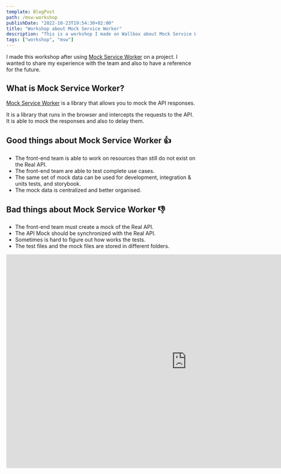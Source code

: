 ```yaml
---
template: BlogPost
path: /msw-workshop
publishDate: "2022-10-23T19:54:30+02:00"
title: "Workshop about Mock Service Worker"
description: "This is a workshop I made on Wallbox about Mock Service Worker."
tags: ["workshop", "msw"]
---
```


I made this workshop after using [Mock Service Worker](https://mswjs.io/) on a project.
I wanted to share my experience with the team and also to have a reference for the future.

## What is Mock Service Worker?

[Mock Service Worker](https://mswjs.io/) is a library that allows you to mock the API responses.

It is a library that runs in the browser and intercepts the requests to the API. It is able to mock the responses and also to delay them.

## Good things about Mock Service Worker 👍

- The front-end team is able to work on resources than still do not exist on the Real API.
- The front-end team are able to test complete use cases.
- The same set of mock data can be used for development, integration & units tests, and storybook.
- The mock data is centralized and better organised.

## Bad things about Mock Service Worker 👎

- The front-end team must create a mock of the Real API.
- The API Mock should be synchronized with the Real API.
- Sometimes is hard to figure out how works the tests.
- The test files and the mock files are stored in different folders.

<iframe
	src="https://docs.google.com/presentation/d/e/2PACX-1vQfS62HFn1u-kxWW74ITnEmZPspL6eh9qQSeTX4AwYN4Uxfav6IRlCJxjOI9Z9qjZ0Hsdr4NDr_IbW-/embed?start=false&loop=false&delayms=3000"
	frameborder="0"
	width="960"
	height="569"
	allowfullscreen="true"
	mozallowfullscreen="true"
	webkitallowfullscreen="true"
></iframe>
